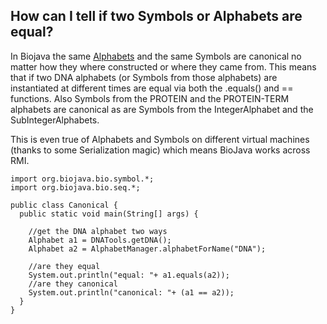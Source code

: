 == How can I tell if two Symbols or Alphabets are equal? ==

In Biojava the same [http://www.biojava.org/docs/api14/org/biojava/bio/symbol/Alphabet.html Alphabets] and the same Symbols are canonical no matter how they where constructed or where they came from. This means that if two DNA alphabets (or Symbols from those alphabets) are instantiated at different times are equal via both the .equals() and == functions. Also Symbols from the PROTEIN and the PROTEIN-TERM alphabets are canonical as are Symbols from the IntegerAlphabet and the SubIntegerAlphabets.

This is even true of Alphabets and Symbols on different virtual machines (thanks to some Serialization magic) which means BioJava works across RMI.


<pre>
import org.biojava.bio.symbol.*;
import org.biojava.bio.seq.*;

public class Canonical {
  public static void main(String[] args) {

    //get the DNA alphabet two ways
    Alphabet a1 = DNATools.getDNA();
    Alphabet a2 = AlphabetManager.alphabetForName("DNA");

    //are they equal
    System.out.println("equal: "+ a1.equals(a2));
    //are they canonical
    System.out.println("canonical: "+ (a1 == a2));
  }
}
</pre>